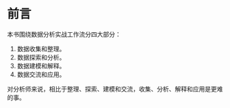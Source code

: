 # 前言 {#sec-preface}

本书围绕数据分析实战工作流分四大部分：

(@collection)  数据收集和整理。
(@exploration)  数据探索和分析。
(@interpretation)  数据建模和解释。
(@communication)  数据交流和应用。

对分析师来说，相比于整理、探索、建模和交流，收集、分析、解释和应用是更难的事。
